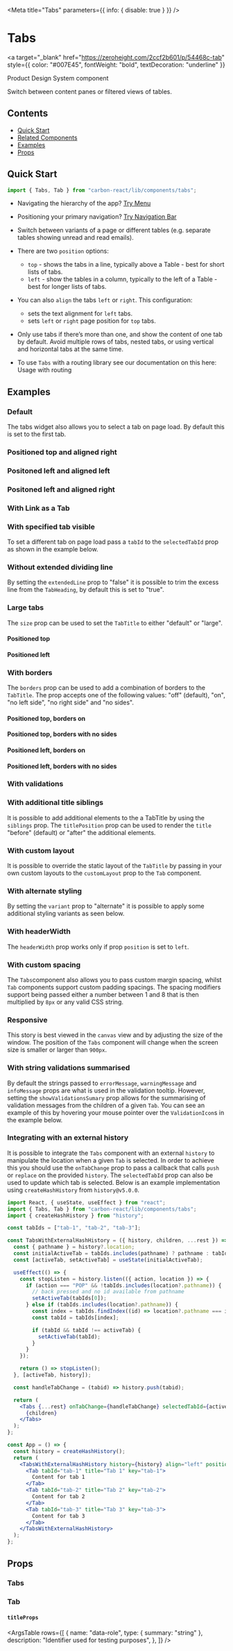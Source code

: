

<Meta title="Tabs" parameters={{ info: { disable: true } }} />

# Tabs

<a
  target="_blank"
  href="https://zeroheight.com/2ccf2b601/p/54468c-tab"
  style={{ color: "#007E45", fontWeight: "bold", textDecoration: "underline" }}
>
  Product Design System component
</a>

Switch between content panes or filtered views of tables.

## Contents

- [Quick Start](#quick-start)
- [Related Components](#related-components)
- [Examples](#examples)
- [Props](#props)

## Quick Start

```javascript
import { Tabs, Tab } from "carbon-react/lib/components/tabs";
```

- Navigating the hierarchy of the app? [Try Menu](https://carbon.sage.com/?path=/docs/menu)
- Positioning your primary navigation? [Try Navigation Bar](https://carbon.sage.com/?path=/docs/navigation-bar)

- Switch between variants of a page or different tables (e.g. separate tables showing unread and read emails).
- There are two `position` options:
  - `top` - shows the tabs in a line, typically above a Table - best for short lists of tabs.
  - `left` - show the tables in a column, typically to the left of a Table - best for longer lists of tabs.
- You can also `align` the tabs `left` or `right`. This configuration:
  - sets the text alignment for `left` tabs.
  - sets `left` or `right` page position for `top` tabs.
- Only use tabs if there’s more than one, and show the content of one tab by default. Avoid multiple rows of tabs,
  nested tabs, or using vertical and horizontal tabs at the same time.
- To use `Tabs` with a routing library see our documentation on this here: <LinkTo kind="Documentation/Usage with routing" story="page">Usage with routing</LinkTo>

## Examples

### Default

The tabs widget also allows you to select a tab on page load. By default this is set to the first tab.

<Canvas>
  <Story name="default" story={stories.DefaultStory} />
</Canvas>

### Positioned top and aligned right

<Canvas>
  <Story
    name="positioned top aligned right"
    story={stories.PositionedTopAlignedRight}
  />
</Canvas>

### Positoned left and aligned left

<Canvas>
  <Story
    name="positioned left and aligned left"
    story={stories.PositionedLeftAndAlignedLeft}
  />
</Canvas>

### Positoned left and aligned right

<Canvas>
  <Story
    name="positioned left and aligned right"
    story={stories.PositionedLeftAndAlignedRight}
  />
</Canvas>

### With Link as a Tab

<Canvas>
  <Story name="with link as a tab" story={stories.WithLinkAsATab} />
</Canvas>

### With specified tab visible

To set a different tab on page load pass a `tabId` to the `selectedTabId` prop as shown in the example below.

<Canvas>
  <Story
    name="with specified tab visible"
    story={stories.WithSpecifiedTabVisible}
  />
</Canvas>

### Without extended dividing line

By setting the `extendedLine` prop to "false" it is possible to trim the excess line from the `TabHeading`, by default this
is set to "true".

<Canvas>
  <Story
    name="without extended dividing line"
    story={stories.WithoutExtendedDividingLine}
  />
</Canvas>

### Large tabs

The `size` prop can be used to set the `TabTitle` to either "default" or "large".

#### Positioned top

<Canvas>
  <Story
    name="with large tabs positioned top"
    story={stories.WithLargeTabsPositionedTop}
  />
</Canvas>

#### Positioned left

<Canvas>
  <Story
    name="with large tabs positioned left"
    story={stories.WithLargeTabsPositionedLeft}
  />
</Canvas>

### With borders

The `borders` prop can be used to add a combination of borders to the `TabTitle`. The prop accepts one of the following values:
"off" (default), "on", "no left side", "no right side" and "no sides".

#### Positioned top, borders on

<Canvas>
  <Story
    name="with borders positioned top"
    story={stories.WithBordersPositionedTop}
  />
</Canvas>

#### Positioned top, borders with no sides

<Canvas>
  <Story
    name="with no sides positioned top"
    story={stories.WithNoSidesPositionedTop}
  />
</Canvas>

#### Positioned left, borders on

<Canvas>
  <Story
    name="with borders positioned left"
    story={stories.WithBordersPositionedLeft}
  />
</Canvas>

#### Positioned left, borders with no sides

<Canvas>
  <Story
    name="with no sides positioned left"
    story={stories.WithNoSidesPositionedLeft}
  />
</Canvas>

### With validations

<Canvas>
  <Story
    name="with validations positioned top"
    story={stories.WithValidationsPositionedTop}
  />
</Canvas>

<Canvas>
  <Story
    name="with validations sized large positioned top"
    story={stories.WithValidationsSizedLargePositionedTop}
  />
</Canvas>

<Canvas>
  <Story
    name="with validations positioned left"
    story={stories.WithValidationsPositionedLeft}
  />
</Canvas>

<Canvas>
  <Story
    name="with validations sized large positioned left"
    story={stories.WithValidationsSizedLargePositionedLeft}
  />
</Canvas>

### With additional title siblings

It is possible to add additional elements to the a TabTitle by using the `siblings` prop. The `titlePosition` prop
can be used to render the `title` "before" (default) or "after" the additional elements.

<Canvas>
  <Story
    name="with additional title siblings"
    story={stories.WithAdditionalTitleSiblings}
  />
</Canvas>

<Canvas>
  <Story
    name="with additional title siblings size large"
    story={stories.WithAdditionalTitleSiblingsSizeLarge}
  />
</Canvas>

### With custom layout

It is possible to override the static layout of the `TabTitle` by passing in your own custom layouts to the `customLayout`
prop to the `Tab` component.

<Canvas>
  <Story name="with custom layout" story={stories.WithCustomLayout} />
</Canvas>

### With alternate styling

By setting the `variant` prop to "alternate" it is possible to apply some additional styling variants as seen below.

<Canvas>
  <Story name="with alternate styling" story={stories.WithAlternateStyling} />
</Canvas>

### With headerWidth

The `headerWidth` prop works only if prop `position` is set to `left`.

<Canvas>
  <Story name="with headerWidth" story={stories.WithHeaderWidth} />
</Canvas>

### With custom spacing

The `Tabs`component also allows you to pass custom margin spacing, whilst `Tab` components support custom padding spacings.
The spacing modifiers support being passed either a number between 1 and 8 that is then multiplied by `8px` or any valid
CSS string.

<Canvas>
  <Story name="with custom spacing" story={stories.WithCustomSpacing} />
</Canvas>

### Responsive

This story is best viewed in the `canvas` view and by adjusting the size of the window. The position of the `Tabs` component
will change when the screen size is smaller or larger than `900px`.

<Canvas>
  <Story name="responsive" story={stories.Responsive} />
</Canvas>

### With string validations summarised

By default the strings passed to `errorMessage`, `warningMessage` and `infoMessage` props are what is
used in the validation tooltip. However, setting the `showValidationsSumary` prop allows for the
summarising of validation messages from the children of a given `Tab`. You can see an example of this
by hovering your mouse pointer over the `ValidationIcon`s in the example below.

<Canvas>
  <Story
    name="with string validations summarised"
    story={stories.WithStringValidationsSummarised}
  />
</Canvas>

### Integrating with an external history

It is possible to integrate the `Tabs` component with an external `history` to manipulate the location when a given `Tab`
is selected. In order to achieve this you should use the `onTabChange` prop to pass a callback that calls `push` or `replace`
on the provided `history`. The `selectedTabId` prop can also be used to update which tab is selected. Below is an example
implementation using `createHashHistory` from `history@v5.0.0`.

```jsx
import React, { useState, useEffect } from "react";
import { Tabs, Tab } from "carbon-react/lib/components/tabs";
import { createHashHistory } from "history";

const tabIds = ["tab-1", "tab-2", "tab-3"];

const TabsWithExternalHashHistory = ({ history, children, ...rest }) => {
  const { pathname } = history?.location;
  const initialActiveTab = tabIds.includes(pathname) ? pathname : tabIds[0];
  const [activeTab, setActiveTab] = useState(initialActiveTab);

  useEffect(() => {
    const stopListen = history.listen(({ action, location }) => {
      if (action === "POP" && !tabIds.includes(location?.pathname)) {
        // back pressed and no id available from pathname
        setActiveTab(tabIds[0]);
      } else if (tabIds.includes(location?.pathname)) {
        const index = tabIds.findIndex((id) => location?.pathname === id);
        const tabId = tabIds[index];

        if (tabId && tabId !== activeTab) {
          setActiveTab(tabId);
        }
      }
    });

    return () => stopListen();
  }, [activeTab, history]);

  const handleTabChange = (tabid) => history.push(tabid);

  return (
    <Tabs {...rest} onTabChange={handleTabChange} selectedTabId={activeTab}>
      {children}
    </Tabs>
  );
};

const App = () => {
  const history = createHashHistory();
  return (
    <TabsWithExternalHashHistory history={history} align="left" position="top">
      <Tab tabId="tab-1" title="Tab 1" key="tab-1">
        Content for tab 1
      </Tab>
      <Tab tabId="tab-2" title="Tab 2" key="tab-2">
        Content for tab 2
      </Tab>
      <Tab tabId="tab-3" title="Tab 3" key="tab-3">
        Content for tab 3
      </Tab>
    </TabsWithExternalHashHistory>
  );
};
```

<Canvas>
  <Story
    name="fix horizontal scrollbar showing when not needed"
    story={stories.TemporaryTest}
  />
</Canvas>

## Props

### Tabs

<StyledSystemProps of={Tabs} margin noHeader />

### Tab

<StyledSystemProps of={Tab} padding noHeader />

#### `titleProps`

<ArgsTable
  rows={[
    {
      name: "data-role",
      type: { summary: "string" },
      description: "Identifier used for testing purposes",
    },
  ]}
/>
